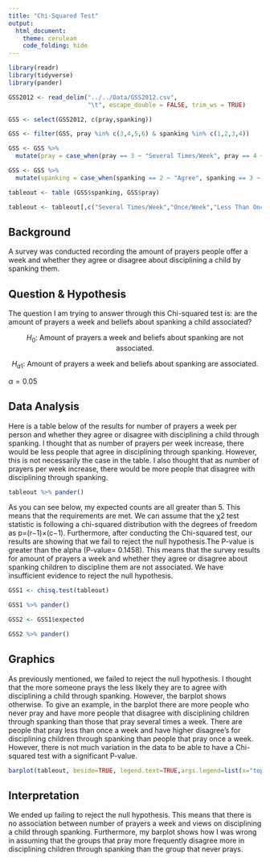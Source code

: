 ```yaml
---
title: "Chi-Squared Test"
output: 
  html_document:
    theme: cerulean
    code_folding: hide
---
```



<!-- Directions

Come up with a chi squared test analysis of your own creation. 

* Write the Background and clearly state your question. Then collect data and perform the chi-squared test analysis in order to answer your question. Use the proper order of first, ask the question, then second, figure out the answer.

* You can use data from 
    - An R data set
    - the internet (like weather data, Facebook data, or sports data) 
    - your own experiment 
    - your own observational study
* However,     
    - Do not violate the "Human Subjects Rules" of the university: http://www.byui.edu/executive-strategy-and-planning/institutional-research/research-and-assessments/research-and-surveys

* You need a sample size large enough to meet the requirements of the chi squared test. Unfortunately, the sample size is completely dependent on the situation you select. A good rule of thumb is 10 observations per "combination-group" in your data.

-->

```r
library(readr)
library(tidyverse)
library(pander)

GSS2012 <- read_delim("../../Data/GSS2012.csv", 
                      "\t", escape_double = FALSE, trim_ws = TRUE)

GSS <- select(GSS2012, c(pray,spanking))

GSS <- filter(GSS, pray %in% c(3,4,5,6) & spanking %in% c(1,2,3,4))

GSS <- GSS %>% 
  mutate(pray = case_when(pray == 3 ~ "Several Times/Week", pray == 4 ~ "Once/Week", pray == 5 ~ "Less Than Once/Week", pray == 6 ~ "Never"))

GSS <- GSS %>% 
  mutate(spanking = case_when(spanking == 2 ~ "Agree", spanking == 3 ~ "Disagree"))

tableout <- table (GSS$spanking, GSS$pray)

tableout <- tableout[,c("Several Times/Week","Once/Week","Less Than Once/Week","Never")]

```

## Background

A survey was conducted recording the amount of prayers people offer a week and whether they agree or disagree about disciplining a child by spanking them.

## Question & Hypothesis

The question I am trying to answer through this Chi-squared test is: are the amount of prayers a week and beliefs about spanking a child associated?

$$
  H_{0}:\ \text{Amount of prayers a week and beliefs about spanking are not associated.}
$$

$$
  H_{a1}:\ \text{Amount of prayers a week and beliefs about spanking are associated.}
$$

$\alpha = 0.05$

## Data Analysis

Here is a table below of the results for number of prayers a week per person and whether they agree or disagree with disciplining a child through spanking. I thought that as number of prayers per week increase, there would be less people that agree in disciplining through spanking. However, this is not necessarily the case in the table. I also thought that as number of prayers per week increase, there would be more people that disagree with disciplining through spanking. 

```r
tableout %>% pander()

```

As you can see below, my expected counts are all greater than 5. This means that the requirements are met. We can assume that the χ2 test statistic is following a chi-squared distribution with the degrees of freedom as p=(r−1)×(c−1). Furthermore, after conducting the Chi-squared test, our results are showing that we fail to reject the null hypothesis.The P-value is greater than the alpha (P-value= 0.1458). This means that the survey results for amount of prayers a week and whether they agree or disagree about spanking children to discipline them are not associated. We have insufficient evidence to reject the null hypothesis.

```r

GSS1 <- chisq.test(tableout)

GSS1 %>% pander()

GSS2 <- GSS1$expected

GSS2 %>% pander()

```

## Graphics

As previously mentioned, we failed to reject the null hypothesis. I thought that the more someone prays the less likely they are to agree with disciplining a child through spanking. However, the barplot shows otherwise. To give an example, in the barplot there are more people who never pray and have more people that disagree with disciplining children through spanking than those that pray several times a week. There are people that pray less than once a week and have higher disagree's for disciplining children through spanking than people that pray once a week. However, there is not much variation in the data to be able to have a Chi-squared test with a significant P-value.

```r
barplot(tableout, beside=TRUE, legend.text=TRUE,args.legend=list(x="topleft", cex=.6), ylim=c(0,80), xlab="Amount of Prayers per Week", ylab="Views on Disciplining Children Through Spanking", main="The Amount of Prayers per Person \n and Their Views on Disciplining Through Spanking")

```

## Interpretation

We ended up failing to reject the null hypothesis. This means that there is no association between number of prayers a week and views on disciplining a child through spanking. Furthermore, my barplot shows how I was wrong in assuming that the groups that pray more frequently disagree more in disciplining children through spanking than the group that never prays. 